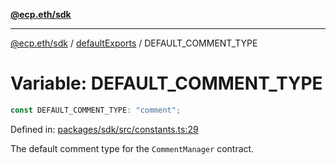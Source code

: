 [**@ecp.eth/sdk**](../../index.mdx)

***

[@ecp.eth/sdk](/sdk-reference/index.mdx) / [defaultExports](/sdk-reference/defaultExports/index.mdx) / DEFAULT\_COMMENT\_TYPE

# Variable: DEFAULT\_COMMENT\_TYPE

```ts
const DEFAULT_COMMENT_TYPE: "comment";
```

Defined in: [packages/sdk/src/constants.ts:29](https://github.com/ecp-eth/comments-monorepo/blob/main/packages/sdk/src/constants.ts#L29)

The default comment type for the `CommentManager` contract.
